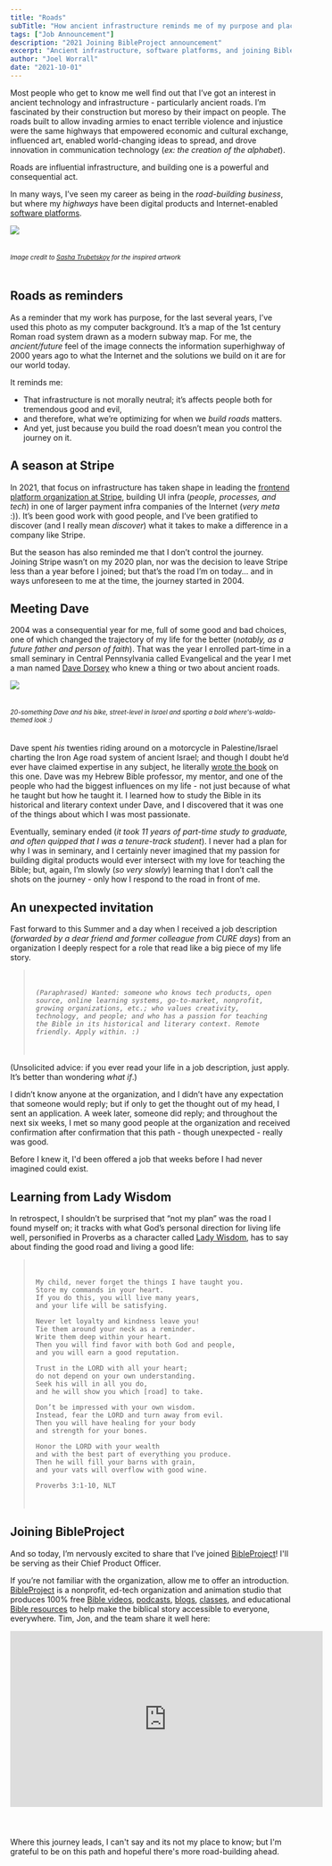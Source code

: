 ```yaml
---
title: "Roads"
subTitle: "How ancient infrastructure reminds me of my purpose and place on the journey"
tags: ["Job Announcement"]
description: "2021 Joining BibleProject announcement"
excerpt: "Ancient infrastructure, software platforms, and joining BibleProject."
author: "Joel Worrall"
date: "2021-10-01"
---
```


Most people who get to know me well find out that I’ve got an interest in ancient technology and infrastructure - particularly ancient roads. I’m fascinated by their construction but moreso by their impact on people. The roads built to allow invading armies to enact terrible violence and injustice were the same highways that empowered economic and cultural exchange, influenced art, enabled world-changing ideas to spread, and drove innovation in communication technology (_ex: the creation of the alphabet_). 

Roads are influential infrastructure, and building one is a powerful and consequential act.

In many ways, I’ve seen my career as being in the _road-building business_, but where my _highways_ have been digital products and Internet-enabled [software platforms](https://breadcrumb.vc/the-platform-matrix-all-platforms-are-not-created-equal-f8c8b5100858).

<img
  src="../../imgs/roman_roads_original.png"
  style="padding-bottom:20px;max-width:600px"
/>
<figcaption style="padding-bottom:20px;font-size:0.8em"><em>Image credit to <a href="https://sashamaps.net/">Sasha Trubetskoy</a> for the inspired artwork</em></figcaption>


## Roads as reminders

As a reminder that my work has purpose, for the last several years, I’ve used this photo as my computer background. It’s a map of the 1st century Roman road system drawn as a modern subway map. For me, the _ancient/future_ feel of the image connects the information superhighway of 2000 years ago to what the Internet and the solutions we build on it are for our world today. 

It reminds me:

* That infrastructure is not morally neutral; it’s affects people both for tremendous good and evil,
* and therefore, what we’re optimizing for when we _build roads_ matters.
* And yet, just because you build the road doesn’t mean you control the journey on it.

## A season at Stripe

In 2021, that focus on infrastructure has taken shape in leading the [frontend platform organization at Stripe](https://dashboard.stripe.com), building UI infra (_people, processes, and tech_) in one of larger payment infra companies of the Internet (_very meta_ :)). It’s been good work with good people, and I’ve been gratified to discover (and I really mean _discover_) what it takes to make a difference in a company like Stripe.

But the season has also reminded me that I don’t control the journey. Joining Stripe wasn’t on my 2020 plan, nor was the decision to leave Stripe less than a year before I joined; but that’s the road I’m on today... and in ways unforeseen to me at the time, the journey started in 2004. 

## Meeting Dave

2004 was a consequential year for me, full of some good and bad choices, one of which changed the trajectory of my life for the better (_notably, as a future father and person of faith_). That was the year I enrolled part-time in a small seminary in Central Pennsylvania called Evangelical and the year I met a man named [Dave Dorsey](http://dorseymoba.org/) who knew a thing or two about ancient roads.

<img
  src="../../imgs/dave_waldo-shirt_motorcycle.jpg"
  style="padding-bottom:20px;max-width:600px"
/>
<figcaption style="padding-bottom:20px;font-size:0.8em"><em>20-something Dave and his bike, street-level in Israel and sporting a bold where's-waldo-themed look :)</em></figcaption>


Dave spent _his_ twenties riding around on a motorcycle in Palestine/Israel charting the Iron Age road system of ancient Israel; and though I doubt he’d ever have claimed expertise in any subject, he literally [wrote the book](https://www.amazon.com/Highways-Ancient-Library-Biblical-Archaeology/dp/0801838983) on this one. Dave was my Hebrew Bible professor, my mentor, and one of the people who had the biggest influences on my life - not just because of what he taught but how he taught it. I learned how to study the Bible in its historical and literary context under Dave, and I discovered that it was one of the things about which I was most passionate. 

Eventually, seminary ended (_it took 11 years of part-time study to graduate, and often quipped that I was a tenure-track student_). I never had a plan for why I was in seminary, and I certainly never imagined that my passion for building digital products would ever intersect with my love for teaching the Bible; but, again, I’m slowly (_so very slowly_) learning that I don’t call the shots on the journey - only how I respond to the road in front of me.

## An unexpected invitation

Fast forward to this Summer and a day when I received a job description (_forwarded by a dear friend and former colleague from CURE days_) from an organization I deeply respect for a role that read like a big piece of my life story. 

<blockquote style="padding: 20px;font-style:italic">
    
    (Paraphrased) Wanted: someone who knows tech products, open source, online learning systems, go-to-market, nonprofit, growing organizations, etc.; who values creativity, technology, and people; and who has a passion for teaching the Bible in its historical and literary context. Remote friendly. Apply within. :)

</blockquote>

(Unsolicited advice: if you ever read your life in a job description, just apply. It’s better than wondering _what if_.) 

I didn’t know anyone at the organization, and I didn’t have any expectation that someone would reply; but if only to get the thought out of my head, I sent an application. A week later, someone did reply; and throughout the next six weeks, I met so many good people at the organization and received confirmation after confirmation that this path - though unexpected - really was good. 

Before I knew it, I'd been offered a job that weeks before I had never imagined could exist. 

## Learning from Lady Wisdom

In retrospect, I shouldn’t be surprised that “not my plan” was the road I found myself on; it tracks with what God’s personal direction for living life well, personified in Proverbs as a character called [Lady Wisdom](https://bibleproject.com/explore/video/wisdom-proverbs/), has to say about finding the good road and living a good life:

<blockquote style="padding: 20px">

    My child, never forget the things I have taught you.
    Store my commands in your heart.
    If you do this, you will live many years,
    and your life will be satisfying.

    Never let loyalty and kindness leave you!
    Tie them around your neck as a reminder.
    Write them deep within your heart.
    Then you will find favor with both God and people,
    and you will earn a good reputation.
    
    Trust in the LORD with all your heart;
    do not depend on your own understanding.
    Seek his will in all you do,
    and he will show you which [road] to take.
    
    Don’t be impressed with your own wisdom.
    Instead, fear the LORD and turn away from evil.
    Then you will have healing for your body
    and strength for your bones.
    
    Honor the LORD with your wealth
    and with the best part of everything you produce.
    Then he will fill your barns with grain,
    and your vats will overflow with good wine.

    Proverbs 3:1-10, NLT
</blockquote>

## Joining BibleProject

And so today, I’m nervously excited to share that I’ve joined [BibleProject](https://bibleproject.com/about)! I'll be serving as their Chief Product Officer.

If you’re not familiar with the organization, allow me to offer an introduction. [BibleProject](https://bibleproject.com/about/) is a nonprofit, ed-tech organization and animation studio that produces 100% free [Bible videos](https://bibleproject.com/all-videos/), [podcasts](https://bibleproject.com/podcasts/), [blogs](https://bibleproject.com/blog/), [classes](https://bibleproject.com/classroom/), and educational [Bible resources](https://bibleproject.com/other-resources/) to help make the biblical story accessible to everyone, everywhere. Tim, Jon, and the team share it well here: 

<iframe width="560" height="315" src="https://www.youtube.com/embed/vFwNZNyDu9k" title="YouTube video player" frameborder="0" allow="accelerometer; autoplay; clipboard-write; encrypted-media; gyroscope; picture-in-picture" allowfullscreen style="margin-bottoM: 40px"></iframe>


Where this journey leads, I can't say and its not my place to know; but I'm grateful to be on this path and hopeful there's more road-building ahead.